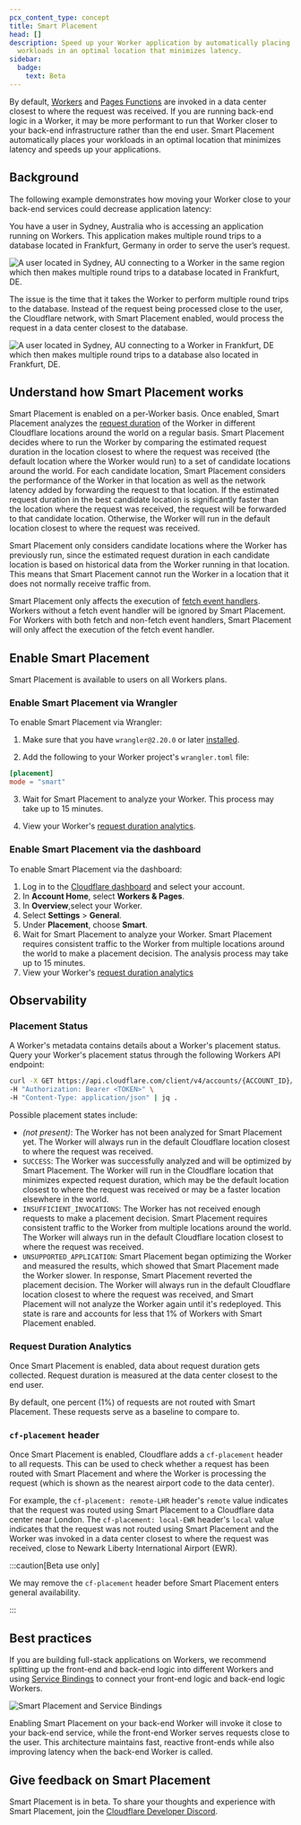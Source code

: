```yaml
---
pcx_content_type: concept
title: Smart Placement
head: []
description: Speed up your Worker application by automatically placing your
  workloads in an optimal location that minimizes latency.
sidebar:
  badge:
    text: Beta
---
```


By default, [Workers](/workers/) and [Pages Functions](/pages/functions/) are invoked in a data center closest to where the request was received. If you are running back-end logic in a Worker, it may be more performant to run that Worker closer to your back-end infrastructure rather than the end user. Smart Placement automatically places your workloads in an optimal location that minimizes latency and speeds up your applications.

## Background

The following example demonstrates how moving your Worker close to your back-end services could decrease application latency:

You have a user in Sydney, Australia who is accessing an application running on Workers. This application makes multiple round trips to a database located in Frankfurt, Germany in order to serve the user’s request.

![A user located in Sydney, AU connecting to a Worker in the same region which then makes multiple round trips to a database located in Frankfurt, DE. ](~/assets/images/workers/platform/workers-smart-placement-disabled.png)

The issue is the time that it takes the Worker to perform multiple round trips to the database. Instead of the request being processed close to the user, the Cloudflare network, with Smart Placement enabled, would process the request in a data center closest to the database.

![A user located in Sydney, AU connecting to a Worker in Frankfurt, DE which then makes multiple round trips to a database also located in Frankfurt, DE. ](~/assets/images/workers/platform/workers-smart-placement-enabled.png)

## Understand how Smart Placement works

Smart Placement is enabled on a per-Worker basis. Once enabled, Smart Placement analyzes the [request duration](/workers/observability/metrics-and-analytics/#request-duration) of the Worker in different Cloudflare locations around the world on a regular basis. Smart Placement decides where to run the Worker by comparing the estimated request duration in the location closest to where the request was received (the default location where the Worker would run) to a set of candidate locations around the world. For each candidate location, Smart Placement considers the performance of the Worker in that location as well as the network latency added by forwarding the request to that location. If the estimated request duration in the best candidate location is significantly faster than the location where the request was received, the request will be forwarded to that candidate location. Otherwise, the Worker will run in the default location closest to where the request was received.

Smart Placement only considers candidate locations where the Worker has previously run, since the estimated request duration in each candidate location is based on historical data from the Worker running in that location. This means that Smart Placement cannot run the Worker in a location that it does not normally receive traffic from.

Smart Placement only affects the execution of [fetch event handlers](/workers/runtime-apis/handlers/fetch/). Workers without a fetch event handler will be ignored by Smart Placement. For Workers with both fetch and non-fetch event handlers, Smart Placement will only affect the execution of the fetch event handler.

## Enable Smart Placement

Smart Placement is available to users on all Workers plans.

### Enable Smart Placement via Wrangler

To enable Smart Placement via Wrangler:

1. Make sure that you have `wrangler@2.20.0` or later [installed](/workers/wrangler/install-and-update/).

2. Add the following to your Worker project's `wrangler.toml` file:


<WranglerConfig>

```toml
[placement]
mode = "smart"
```

</WranglerConfig>

3. Wait for Smart Placement to analyze your Worker. This process may take up to 15 minutes.

4. View your Worker's [request duration analytics](/workers/observability/metrics-and-analytics/#request-duration).

### Enable Smart Placement via the dashboard

To enable Smart Placement via the dashboard:

1. Log in to the [Cloudflare dashboard](https://dash.cloudflare.com) and select your account.
2. In **Account Home**, select **Workers & Pages**.
3. In **Overview**,select your Worker.
4. Select **Settings** > **General**.
5. Under **Placement**, choose **Smart**.
6. Wait for Smart Placement to analyze your Worker. Smart Placement requires consistent traffic to the Worker from multiple locations around the world to make a placement decision. The analysis process may take up to 15 minutes.
7. View your Worker's [request duration analytics](/workers/observability/metrics-and-analytics/#request-duration)

## Observability

### Placement Status

A Worker's metadata contains details about a Worker's placement status. Query your Worker's placement status through the following Workers API endpoint:

```bash
curl -X GET https://api.cloudflare.com/client/v4/accounts/{ACCOUNT_ID}/workers/services/{WORKER_NAME} \
-H "Authorization: Bearer <TOKEN>" \
-H "Content-Type: application/json" | jq .
```

Possible placement states include:

- _(not present)_: The Worker has not been analyzed for Smart Placement yet. The Worker will always run in the default Cloudflare location closest to where the request was received.
- `SUCCESS`: The Worker was successfully analyzed and will be optimized by Smart Placement. The Worker will run in the Cloudflare location that minimizes expected request duration, which may be the default location closest to where the request was received or may be a faster location elsewhere in the world.
- `INSUFFICIENT_INVOCATIONS`: The Worker has not received enough requests to make a placement decision. Smart Placement requires consistent traffic to the Worker from multiple locations around the world. The Worker will always run in the default Cloudflare location closest to where the request was received.
- `UNSUPPORTED_APPLICATION`: Smart Placement began optimizing the Worker and measured the results, which showed that Smart Placement made the Worker slower. In response, Smart Placement reverted the placement decision. The Worker will always run in the default Cloudflare location closest to where the request was received, and Smart Placement will not analyze the Worker again until it's redeployed. This state is rare and accounts for less that 1% of Workers with Smart Placement enabled.

### Request Duration Analytics

Once Smart Placement is enabled, data about request duration gets collected. Request duration is measured at the data center closest to the end user.

By default, one percent (1%) of requests are not routed with Smart Placement. These requests serve as a baseline to compare to.

### `cf-placement` header

Once Smart Placement is enabled, Cloudflare adds a `cf-placement` header to all requests. This can be used to check whether a request has been routed with Smart Placement and where the Worker is processing the request (which is shown as the nearest airport code to the data center).

For example, the `cf-placement: remote-LHR` header's `remote` value indicates that the request was routed using Smart Placement to a Cloudflare data center near London. The `cf-placement: local-EWR` header's `local` value indicates that the request was not routed using Smart Placement and the Worker was invoked in a data center closest to where the request was received, close to Newark Liberty International Airport (EWR).

:::caution[Beta use only]

We may remove the `cf-placement` header before Smart Placement enters general availability.

:::

## Best practices

If you are building full-stack applications on Workers, we recommend splitting up the front-end and back-end logic into different Workers and using [Service Bindings](/workers/runtime-apis/bindings/service-bindings/) to connect your front-end logic and back-end logic Workers.

![Smart Placement and Service Bindings](~/assets/images/workers/platform/smart-placement-service-bindings.png)

Enabling Smart Placement on your back-end Worker will invoke it close to your back-end service, while the front-end Worker serves requests close to the user. This architecture maintains fast, reactive front-ends while also improving latency when the back-end Worker is called.

## Give feedback on Smart Placement

Smart Placement is in beta. To share your thoughts and experience with Smart Placement, join the [Cloudflare Developer Discord](https://discord.cloudflare.com).
